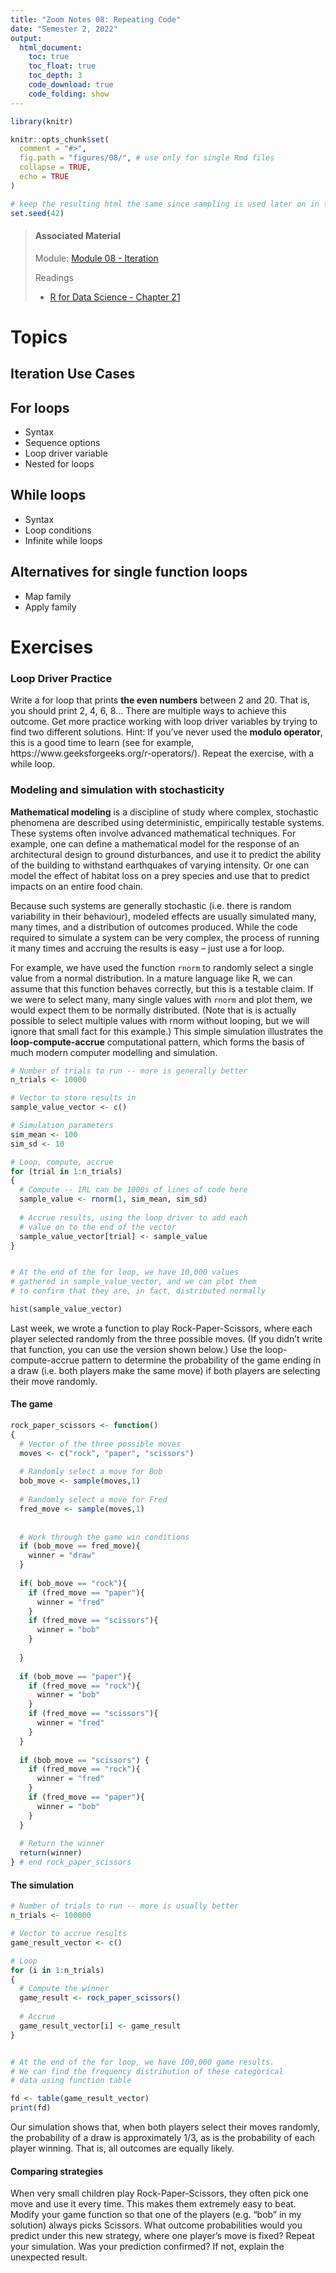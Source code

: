 ```yaml
---
title: "Zoom Notes 08: Repeating Code"
date: "Semester 2, 2022"
output:
  html_document:
    toc: true
    toc_float: true
    toc_depth: 3
    code_download: true
    code_folding: show
---
```


```r
library(knitr)

knitr::opts_chunk$set(
  comment = "#>",
  fig.path = "figures/08/", # use only for single Rmd files
  collapse = TRUE,
  echo = TRUE
)

# keep the resulting html the same since sampling is used later on in the lesson
set.seed(42)
```


> #### Associated Material
>
> Module: [Module 08 - Iteration](04-iterate.html)
>
> Readings
>
> - [R for Data Science - Chapter 21](https://r4ds.had.co.nz/iteration.html)


# Topics

## Iteration Use Cases

## For loops

-  Syntax
-  Sequence options
-  Loop driver variable
-  Nested for loops

## While loops

-  Syntax
-  Loop conditions
-  Infinite while loops

## Alternatives for single function loops

-  Map family
-  Apply family

# Exercises

### Loop Driver Practice

Write a for loop that prints **the even numbers** between 2 and 20. That is, you should print 2, 4, 6, 8... There are multiple ways to achieve this outcome. Get more practice working with loop driver variables by trying to find two different solutions. Hint: If you've never used the **modulo operator**, this is a good time to learn (see for example, https://www.geeksforgeeks.org/r-operators/). Repeat the exercise, with a while loop.


### Modeling and simulation with stochasticity

**Mathematical modeling** is a discipline of study where complex, stochastic phenomena are described using deterministic, empirically testable systems. These systems often involve advanced mathematical techniques. For example, one can define a mathematical model for the response of an architectural design to ground disturbances, and use it to predict the ability of the building to withstand earthquakes of varying intensity. Or one can model the effect of habitat loss on a prey species and use that to predict impacts on an entire food chain.

Because such systems are generally stochastic (i.e. there is random variability in their behaviour), modeled effects are usually simulated many, many times, and a distribution of outcomes produced. While the code required to simulate a system can be very complex, the process of running it many times and accruing the results is easy -- just use a for loop.

For example, we have used the function `rnorm` to randomly select a single value from a normal distribution. In a mature language like R, we can assume that this function behaves correctly, but this is a testable claim. If we were to select many, many single values with `rnorm` and plot them, we would expect them to be normally distributed. (Note that is is actually possible to select multiple values with rnorm without looping, but we will ignore that small fact for this example.) This simple simulation illustrates the **loop-compute-accrue** computational pattern, which forms the basis of much modern computer modelling and simulation.

```r
# Number of trials to run -- more is generally better
n_trials <- 10000

# Vector to store results in
sample_value_vector <- c()

# Simulation parameters
sim_mean <- 100
sim_sd <- 10

# Loop, compute, accrue
for (trial in 1:n_trials)
{
  # Compute -- IRL can be 1000s of lines of code here
  sample_value <- rnorm(1, sim_mean, sim_sd)
  
  # Accrue results, using the loop driver to add each
  # value on to the end of the vector
  sample_value_vector[trial] <- sample_value
}


# At the end of the for loop, we have 10,000 values
# gathered in sample_value_vector, and we can plot them
# to confirm that they are, in fact, distributed normally

hist(sample_value_vector)
```

Last week, we wrote a function to play Rock-Paper-Scissors, where each player selected randomly from the three possible moves. (If you didn't write that function, you can use the version shown below.) Use the loop-compute-accrue pattern to determine the probability of the game ending in a draw (i.e. both players make the same move) if both players are selecting their move randomly.


#### The game
```r
rock_paper_scissors <- function()
{
  # Vector of the three possible moves
  moves <- c("rock", "paper", "scissors")
  
  # Randomly select a move for Bob
  bob_move <- sample(moves,1)
  
  # Randomly select a move for Fred
  fred_move <- sample(moves,1)
  
  
  # Work through the game win conditions
  if (bob_move == fred_move){
    winner = "draw"
  }
  
  if( bob_move == "rock"){
    if (fred_move == "paper"){
      winner = "fred"
    }
    if (fred_move == "scissors"){
      winner = "bob"
    }
      
  }
  
  if (bob_move == "paper"){
    if (fred_move == "rock"){
      winner = "bob"
    }
    if (fred_move == "scissors"){
      winner = "fred"
    }
  }
  
  if (bob_move == "scissors") {
    if (fred_move == "rock"){
      winner = "fred"
    }
    if (fred_move == "paper"){
      winner = "bob"
    }
  }
  
  # Return the winner
  return(winner)
} # end rock_paper_scissors

```


#### The simulation
```r
# Number of trials to run -- more is usually better
n_trials <- 100000

# Vector to accrue results
game_result_vector <- c()

# Loop
for (i in 1:n_trials)
{
  # Compute the winner
  game_result <- rock_paper_scissors()
  
  # Accrue
  game_result_vector[i] <- game_result
}


# At the end of the for loop, we have 100,000 game results.
# We can find the frequency distribution of these categorical
# data using function table

fd <- table(game_result_vector)
print(fd)


```

Our simulation shows that, when both players select their moves randomly, the probability of a draw is approximately 1/3, as is the probability of each player winning. That is, all outcomes are equally likely.


#### Comparing strategies

When very small children play Rock-Paper-Scissors, they often pick one move and use it every time. This makes them extremely easy to beat. Modify your game function so that one of the players (e.g. "bob" in my solution) always picks Scissors. What outcome probabilities would you predict under this new strategy, where one player's move is fixed? Repeat your simulation. Was your prediction confirmed? If not, explain the unexpected result. 




















